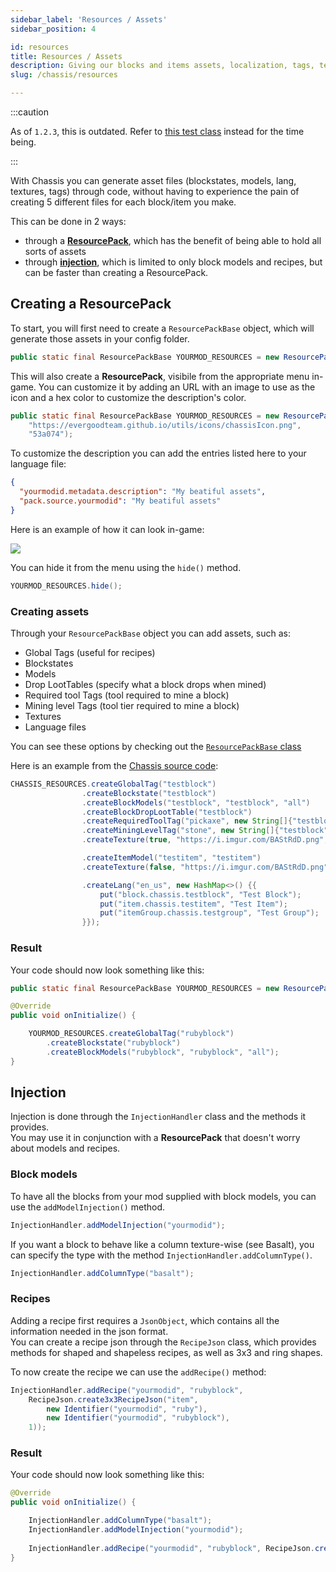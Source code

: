 ```yaml
---
sidebar_label: 'Resources / Assets'
sidebar_position: 4

id: resources
title: Resources / Assets
description: Giving our blocks and items assets, localization, tags, textures
slug: /chassis/resources

---
```


:::caution

As of `1.2.3`, this is outdated. Refer to [this test class](https://github.com/EvergoodTeam/Chassis/blob/1.19.2/src/main/java/evergoodteam/chassis/ChassisTestFeatures.java) instead for the time being.

:::

With Chassis you can generate asset files (blockstates, models, lang, textures, tags) through code, without having to experience the pain of creating 5 different files for each block/item you make.

This can be done in 2 ways: 
- through a [**ResourcePack**](#creating-a-resourcepack), which has the benefit of being able to hold all sorts of assets
- through [**injection**](#injection), which is limited to only block models and recipes, but can be faster than creating a ResourcePack.

## Creating a ResourcePack

To start, you will first need to create a `ResourcePackBase` object, which will generate those assets in your config folder.  

```java
public static final ResourcePackBase YOURMOD_RESOURCES = new ResourcePackBase(YOURMOD_CONFIGS, "yourmodid");
```

This will also create a **ResourcePack**, visibile from the appropriate menu in-game. You can customize it by adding an URL with an image to use as the icon and a hex color to customize the description's color.

```java
public static final ResourcePackBase YOURMOD_RESOURCES = new ResourcePackBase(YOURMOD_CONFIGS, "yourmodid", 
    "https://evergoodteam.github.io/utils/icons/chassisIcon.png", 
    "53a074");
```

To customize the description you can add the entries listed here to your language file:

```json title="en_us.lang"
{
  "yourmodid.metadata.description": "My beatiful assets",
  "pack.source.yourmodid": "My beatiful assets"
}
```

Here is an example of how it can look in-game:

![](/img/chassisResourcePack.png)

You can hide it from the menu using the `hide()` method.

```java
YOURMOD_RESOURCES.hide();
```

### Creating assets

Through your `ResourcePackBase` object you can add assets, such as:
- Global Tags (useful for recipes)
- Blockstates
- Models
- Drop LootTables (specify what a block drops when mined)
- Required tool Tags (tool required to mine a block)
- Mining level Tags (tool tier required to mine a block)
- Textures
- Language files

You can see these options by checking out the [`ResourcePackBase` class](https://github.com/EvergoodTeam/Chassis/blob/1.19/src/main/java/evergoodteam/chassis/objects/resourcepacks/ResourcePackBase.java)

Here is an example from the [Chassis source code](https://github.com/EvergoodTeam/Chassis):
```java
CHASSIS_RESOURCES.createGlobalTag("testblock")
                .createBlockstate("testblock")
                .createBlockModels("testblock", "testblock", "all")
                .createBlockDropLootTable("testblock")
                .createRequiredToolTag("pickaxe", new String[]{"testblock"})
                .createMiningLevelTag("stone", new String[]{"testblock"})
                .createTexture(true, "https://i.imgur.com/BAStRdD.png", "testblock") // Truly a legendary URL

                .createItemModel("testitem", "testitem")
                .createTexture(false, "https://i.imgur.com/BAStRdD.png", "testitem")

                .createLang("en_us", new HashMap<>() {{
                    put("block.chassis.testblock", "Test Block");
                    put("item.chassis.testitem", "Test Item");
                    put("itemGroup.chassis.testgroup", "Test Group");
                }});
```

### Result

Your code should now look something like this:

```java title="MyMod.java"
public static final ResourcePackBase YOURMOD_RESOURCES = new ResourcePackBase(YOURMOD_CONFIGS, "yourmodid");

@Override
public void onInitialize() {

    YOURMOD_RESOURCES.createGlobalTag("rubyblock")
        .createBlockstate("rubyblock")
        .createBlockModels("rubyblock", "rubyblock", "all");
}
```

## Injection

Injection is done through the `InjectionHandler` class and the methods it provides.  
You may use it in conjunction with a **ResourcePack** that doesn't worry about models and recipes.

### Block models

To have all the blocks from your mod supplied with block models, you can use the `addModelInjection()` method.

```java
InjectionHandler.addModelInjection("yourmodid");
```

If you want a block to behave like a column texture-wise (see Basalt), you can specify the type with the method `InjectionHandler.addColumnType()`.

```java
InjectionHandler.addColumnType("basalt");
```

### Recipes

Adding a recipe first requires a `JsonObject`, which contains all the information needed in the json format.  
You can create a recipe json through the `RecipeJson` class, which provides methods for shaped and shapeless recipes, as well as 3x3 and ring shapes.

To now create the recipe we can use the `addRecipe()` method:

```java
InjectionHandler.addRecipe("yourmodid", "rubyblock", 
    RecipeJson.create3x3RecipeJson("item", 
        new Identifier("yourmodid", "ruby"), 
        new Identifier("yourmodid", "rubyblock"), 
    1));
```

### Result

Your code should now look something like this:

```java title="MyMod.java"
@Override
public void onInitialize() {

    InjectionHandler.addColumnType("basalt");
    InjectionHandler.addModelInjection("yourmodid");
    
    InjectionHandler.addRecipe("yourmodid", "rubyblock", RecipeJson.create3x3RecipeJson("item", new Identifier("yourmodid", "ruby"), new Identifier("yourmodid", "rubyblock"), 1));
}
```